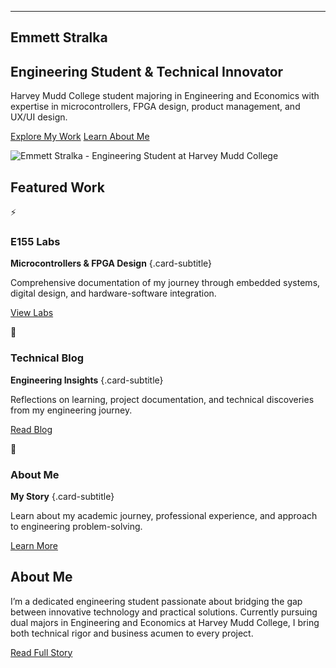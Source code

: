 ---

::: {.hero-section}
::: {.hero-content}
::: {.hero-text}
::: {.hero-name-container}
# Emmett Stralka {.hero-title}
:::

::: {.hero-subtitle-container}
## Engineering Student & Technical Innovator {.hero-subtitle}
:::

::: {.hero-description}
Harvey Mudd College student majoring in Engineering and Economics with expertise in microcontrollers, FPGA design, product management, and UX/UI design.
:::

::: {.hero-actions}
[Explore My Work](#featured-work){.btn .btn-primary}
[Learn About Me](about.qmd){.btn .btn-secondary}
:::

:::

![](images/headshot.jpg){.hero-image alt="Emmett Stralka - Engineering Student at Harvey Mudd College"}

:::
:::
::: {.featured-section #featured-work}
## Featured Work {.section-title}

::: {.featured-grid}
::: {.featured-card .scroll-animate-left}
::: {.featured-card-content}
::: {.featured-icon}
⚡
:::
### E155 Labs
**Microcontrollers & FPGA Design** {.card-subtitle}

Comprehensive documentation of my journey through embedded systems, digital design, and hardware-software integration.

[View Labs](labs.qmd){.featured-link}
:::
:::

::: {.featured-card .scroll-animate-scale}
::: {.featured-card-content}
::: {.featured-icon}
📝
:::
### Technical Blog
**Engineering Insights** {.card-subtitle}

Reflections on learning, project documentation, and technical discoveries from my engineering journey.

[Read Blog](blog.qmd){.featured-link}
:::
:::

::: {.featured-card .scroll-animate-right}
::: {.featured-card-content}
::: {.featured-icon}
🎯
:::
### About Me
**My Story** {.card-subtitle}

Learn about my academic journey, professional experience, and approach to engineering problem-solving.

[Learn More](about.qmd){.featured-link}
:::
:::
:::
:::

::: {.about-preview .scroll-animate}
## About Me {.section-title}

I'm a dedicated engineering student passionate about bridging the gap between innovative technology and practical solutions. Currently pursuing dual majors in Engineering and Economics at Harvey Mudd College, I bring both technical rigor and business acumen to every project.

[Read Full Story](about.qmd){.btn .btn-secondary}
:::

<script src="scroll-animations.js"></script>


